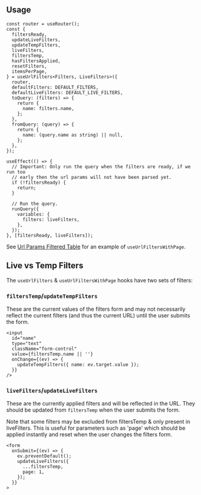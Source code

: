 
<Meta of={UseUrlFiltersStories} />
<Title>useUrlFilters</Title>

## Usage

```tsx
const router = useRouter();
const {
  filtersReady,
  updateLiveFilters,
  updateTempFilters,
  liveFilters,
  filtersTemp,
  hasFiltersApplied,
  resetFilters,
  itemsPerPage,
} = useUrlFilters<Filters, LiveFilters>({
  router,
  defaultFilters: DEFAULT_FILTERS,
  defaultLiveFilters: DEFAULT_LIVE_FILTERS,
  toQuery: (filters) => {
    return {
      name: filters.name,
    };
  },
  fromQuery: (query) => {
    return {
      name: (query.name as string) || null,
    };
  },
});

useEffect(() => {
  // Important: Only run the query when the filters are ready, if we run too
  // early then the url params will not have been parsed yet.
  if (!filtersReady) {
    return;
  }

  // Run the query.
  runQuery({
    variables: {
      filters: liveFilters,
    },
  });
}, [filtersReady, liveFilters]);
```

See [Url Params Filtered Table](?path=/story/hooks-useurlfilters--full-example-with-paging) for an example of `useUrlFiltersWithPage`.

## Live vs Temp Filters

The `useUrlFilters` & `useUrlFiltersWithPage` hooks have two sets of filters:

### `filtersTemp`/`updateTempFilters`

These are the current values of the filters form and may not necessarily reflect
the current filters (and thus the current URL) until the user submits the form.

```tsx
<input
  id="name"
  type="text"
  className="form-control"
  value={filtersTemp.name || ''}
  onChange={(ev) => {
    updateTempFilters({ name: ev.target.value });
  }}
/>
```

### `liveFilters`/`updateLiveFilters`

These are the currently applied filters and will be reflected in the URL.
They should be updated from `filtersTemp` when the user submits the form.

Note that some filters may be excluded from filtersTemp & only present in
liveFilters. This is useful for parameters such as 'page' which should be
applied instantly and reset when the user changes the filters form.

```tsx
<form
  onSubmit={(ev) => {
    ev.preventDefault();
    updateLiveFilters({
      ...filtersTemp,
      page: 1,
    });
  }}
>
```
